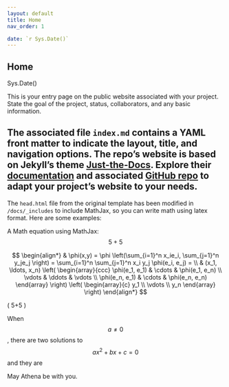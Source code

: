 ```yaml
---
layout: default
title: Home
nav_order: 1

date: `r Sys.Date()`
---
```


## Home


Sys.Date()

This is your entry page on the public website associated with your project. State the goal of the project, status, collaborators, and any basic information.

The associated file `index.md` contains a YAML front matter to indicate the layout, title, and navigation options. The repo's website is based on Jekyll's theme [Just-the-Docs](https://pmarsceill.github.io/just-the-docs/). Explore their [documentation]([Just-the-Docs](https://pmarsceill.github.io/just-the-docs/)) and associated [GitHub repo](https://github.com/pmarsceill/just-the-docs) to adapt your project's website to your needs.
---

The `head.html` file from the original template has been modified in `/docs/_includes` to include MathJax, so you can write math using latex format. Here are some examples:

A Math equation using MathJax: $$5+5$$

$$
\begin{align*}
  & \phi(x,y) = \phi \left(\sum_{i=1}^n x_ie_i, \sum_{j=1}^n y_je_j \right)
  = \sum_{i=1}^n \sum_{j=1}^n x_i y_j \phi(e_i, e_j) = \\
  & (x_1, \ldots, x_n) \left( \begin{array}{ccc}
      \phi(e_1, e_1) & \cdots & \phi(e_1, e_n) \\
      \vdots & \ddots & \vdots \\
      \phi(e_n, e_1) & \cdots & \phi(e_n, e_n)
    \end{array} \right)
  \left( \begin{array}{c}
      y_1 \\
      \vdots \\
      y_n
    \end{array} \right)
\end{align*}
$$

\( 5+5 \)

When $$a \ne 0$$, there are two solutions to $$ax^2 + bx + c = 0$$ and they are
\begin{equation}
  x = \frac{-b \pm \sqrt{b^2-4ac}}{2a}
\end{equation}

May Athena be with you.
